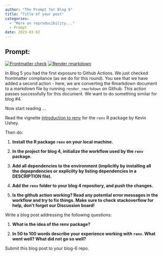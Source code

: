 ```yaml
---
author: "The Prompt for Blog 6"
title: "Title of your post"
categories: 
  - "More on reproducibility..."
  - Prompt
date: 2023-03-02
---
```


## Prompt:

<!-- README.md is generated from README.Rmd. Please edit that file -->
<!-- badges: start -->
[![Frontmatter check](https://github.com/Stat585-at-ISU/Blog-5/actions/workflows/check-yaml.yaml/badge.svg)](https://github.com/Stat585-at-ISU/Blog-5/actions/workflows/check-yaml.yaml)
[![Render rmarkdown](https://github.com/Stat585-at-ISU/Blog-6/actions/workflows/render-rmarkdown.yaml/badge.svg)](https://github.com/Stat585-at-ISU/Blog-6/actions/workflows/render-rmarkdown.yaml)
  <!-- badges: end -->

In Blog 5 you had the first exposure to Github Actions. 
We just checked frontmatter compliance (as we do for this round).
You see that we have added a second action - here, we are converting the Rmarkdown document to a markdown file by running `render_rmarkdown` on Github. This action passes successfully for this document. We want to do something similar for blog #4.


Now start reading ...


Read the vignette [Introduction to renv](https://rstudio.github.io/renv/articles/renv.html) for the `renv` R package by Kevin Ushey.

Then do:

1. **Install the R package `renv` on your local machine.**

2. **In the project for blog 4, initialize the workflow used by the `renv` package.**

3. **Add all dependencies to the environment (implicitly by installing all the depepndencies or explicilty by listing dependencies in a DESCRIPTION file).**

4. **Add the `renv` folder to your blog 4 repository, and push the changes.**

5. **Is the github action working? Read any potential error messages in the workflow and try to fix things. Make sure to check stackoverflow for help, don't forget our Discussion board!**


Write a blog post addressing the following questions: 

1. **What is the idea of the renv package?**

2. **In 50 to 100 words describe your experience working with `renv`. What went well? What did not go so well?**
 

Submit this blog post to your blog-6 repo. 

